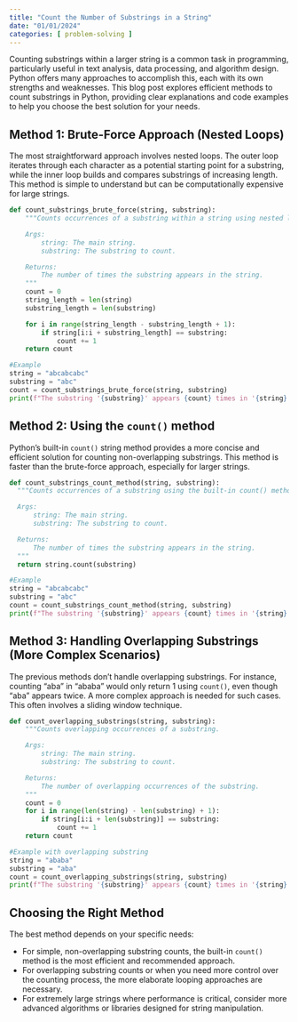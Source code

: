 ```yaml
---
title: "Count the Number of Substrings in a String"
date: "01/01/2024"
categories: [ problem-solving ]
---
```


Counting substrings within a larger string is a common task in programming, particularly useful in text analysis, data processing, and algorithm design. Python offers many approaches to accomplish this, each with its own strengths and weaknesses. This blog post explores efficient methods to count substrings in Python, providing clear explanations and code examples to help you choose the best solution for your needs.


## Method 1: Brute-Force Approach (Nested Loops)

The most straightforward approach involves nested loops. The outer loop iterates through each character as a potential starting point for a substring, while the inner loop builds and compares substrings of increasing length.  This method is simple to understand but can be computationally expensive for large strings.

```python
def count_substrings_brute_force(string, substring):
    """Counts occurrences of a substring within a string using nested loops.

    Args:
        string: The main string.
        substring: The substring to count.

    Returns:
        The number of times the substring appears in the string.
    """
    count = 0
    string_length = len(string)
    substring_length = len(substring)

    for i in range(string_length - substring_length + 1):
        if string[i:i + substring_length] == substring:
            count += 1
    return count

#Example
string = "abcabcabc"
substring = "abc"
count = count_substrings_brute_force(string, substring)
print(f"The substring '{substring}' appears {count} times in '{string}'.") #Output: The substring 'abc' appears 3 times in 'abcabcabc'.

```

## Method 2: Using the `count()` method

Python's built-in `count()` string method provides a more concise and efficient solution for counting non-overlapping substrings. This method is faster than the brute-force approach, especially for larger strings.


```python
def count_substrings_count_method(string, substring):
  """Counts occurrences of a substring using the built-in count() method.

  Args:
      string: The main string.
      substring: The substring to count.

  Returns:
      The number of times the substring appears in the string.
  """
  return string.count(substring)

#Example
string = "abcabcabc"
substring = "abc"
count = count_substrings_count_method(string, substring)
print(f"The substring '{substring}' appears {count} times in '{string}'.") #Output: 3
```

## Method 3:  Handling Overlapping Substrings (More Complex Scenarios)


The previous methods don't handle overlapping substrings. For instance, counting "aba" in "ababa" would only return 1 using `count()`, even though "aba" appears twice.  A more complex approach is needed for such cases.  This often involves a sliding window technique.

```python
def count_overlapping_substrings(string, substring):
    """Counts overlapping occurrences of a substring.

    Args:
        string: The main string.
        substring: The substring to count.

    Returns:
        The number of overlapping occurrences of the substring.
    """
    count = 0
    for i in range(len(string) - len(substring) + 1):
        if string[i:i + len(substring)] == substring:
            count += 1
    return count

#Example with overlapping substring
string = "ababa"
substring = "aba"
count = count_overlapping_substrings(string, substring)
print(f"The substring '{substring}' appears {count} times in '{string}'.") #Output: 2

```


## Choosing the Right Method

The best method depends on your specific needs:

* For simple, non-overlapping substring counts, the built-in `count()` method is the most efficient and recommended approach.
* For overlapping substring counts or when you need more control over the counting process, the more elaborate looping approaches are necessary.
* For extremely large strings where performance is critical, consider more advanced algorithms or libraries designed for string manipulation.